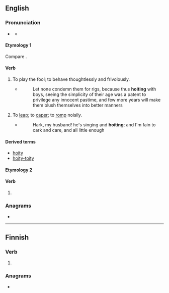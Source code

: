 ==English==

===Pronunciation===
* {{a|UK}} {{IPA|en|/ˈhɔɪt/}}
** {{audio|en|LL-Q1860 (eng)-Vealhurl-hoit.wav|Audio (UK)}}

====Etymology 1====
Compare {{cog|cy|hoetian||to dally, dandle}}.

====Verb====
{{head|en|verb}}

# {{lb|en|archaic}} To play the fool; to behave thoughtlessly and frivolously.
#* {{RQ:Fuller Pisgah}}
#*:Let none condemn them for rigs, because thus '''hoiting''' with boys, seeing the simplicity of their age was a patent to privilege any innocent pastime, and few more years will make them blush themselves into better manners
# {{lb|en|obsolete}} To [[leap]]; to [[caper]]; to [[romp]] noisily.
#* {{RQ:BFCT|The Knight of the Burning Pestle}}
#*:Hark, my husband! he's singing and '''hoiting'''; and I'm fain to cark and care, and all little enough

====Derived terms====
* [[hoity]] <!--I presume-->
* [[hoity-toity]]

====Etymology 2====

====Verb====
{{en-verb|hoits|hoiting|hoit}}

# {{pronunciation spelling of|en|hurt}}

===Anagrams===
* {{anagrams|en|a=hiot|thio-}}

----

==Finnish==

===Verb===
{{head|fi|verb form}}

# {{fi-form of|pr=second-person|pl=singular|mood=indicative|tense=past|hokea}}

===Anagrams===
* {{anagrams|fi|a=hiot|hiot|ihot}}